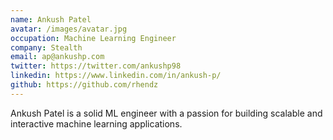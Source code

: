 ```yaml
---
name: Ankush Patel
avatar: /images/avatar.jpg
occupation: Machine Learning Engineer
company: Stealth
email: ap@ankushp.com
twitter: https://twitter.com/ankushp98
linkedin: https://www.linkedin.com/in/ankush-p/
github: https://github.com/rhendz
---
```


Ankush Patel is a solid ML engineer with a passion for building scalable and interactive machine learning applications.
